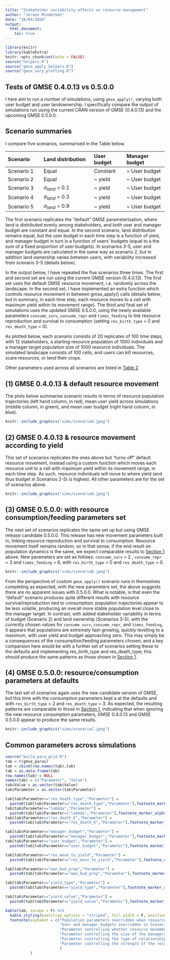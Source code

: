 ```yaml
---
title: "Stakeholder variability effects on resource management"
author: "Jeroen Minderman"
date: "28/04/2020"
output: 
  html_document:
    toc: true
---
```


```r
library(knitr)
library(kableExtra)
knitr::opts_chunk$set(echo = FALSE)
source("helpers.R")
source("gmse_apply_helpers.R")
source("gmse_vary_plotting.R")
```

## Tests of GMSE 0.4.0.13 vs 0.5.0.0

I here aim to run a number of simulations, using `gmse_apply()`, varying both user budget and user landownership. I
specifically compare the output of simulations run using the current CRAN version of GMSE (0.4.0.13) and the upcoming
GMSE 0.5.0.0.

## Scenario summaries

I compare five scenarios, summarised in the Table below.

| Scenario       | Land distribution    | User budget    | Manager budget    |
| :------------- | :------------------- | :------------  | :---------------  |
| Scenario 1     | Equal                | Constant       | = User budget     |
| Scenario 2     | Equal                | ~ yield        | ~ User budget     |
| Scenario 3     | $\sigma_{land}$ = 0.1| ~ yield        | ~ User budget     |
| Scenario 4     | $\sigma_{land}$ = 0.3| ~ yield        | ~ User budget     |
| Scenario 5     | $\sigma_{land}$ = 0.9| ~ yield        | ~ User budget     |

The first scenario replicates the "default" GMSE parameterisation,
where land is distributed evenly among stakeholders, and both user and manager budget are constant and equal. In the
second scenario, land distribution remains equal, but the user budget in each time step is a function of yield, and
manager budget in turn is a function of users' budgets (equal to a the sum of a fixed proportion of user budgets). In
scenarios 3-5, user and manager budgets are calculated in the same way as scenario 2, but in addition land ownership
varies between users, with variability increased from scenario 3-5 (details below).

In the output below, I have repeated the five scenarios three times. The first and second set are run using the current
GMSE version (0.4.0.13). The first set uses the default GMSE resource movement, i.e. randomly across the landscape. In
the second set, I have implemented an extra function which controls resource movement in between gmse_apply() calls
(details below, but in summary, in each time step, each resource moves to a cell with maximum yield within its movement
range). The third and final set of simulations uses the updated GMSE 0.5.0.0, using the newly available parameters
`consume_surv`, `consume_repr` and `times_feeding` to link resource reproduction and survival to consumption (setting `res_birth_type` = 0 and `res_death_type` = 0).

As plotted below, each scenario consists of 20 replicates of 100 time steps, with 12 stakeholders, a starting resource
population of 1000 individuals and a manager target population size of 1000 resource individuals. The simulated landscape consists of 100\times 100 cells, and users can kill resources, scare resources, or tend their crops.

Other parameters used
across all scenarios are listed in [Table 2](#common-parameters-across-simulations).

## (1) GMSE 0.4.0.13 & default resource movement {#section1}

The plots below summarise scenario results in terms of resource population trajectories (left hand column, in red), mean user yield across simulations (middle column, in green), and mean user budget (right hand column, in blue).

```r
knitr::include_graphics("sims/scenarioA.jpeg")
```

## (2) GMSE 0.4.0.13 & **resource movement according to yield** {#section2}

This set of scenarios replicates the ones above but "turns off" default resource movement, instead using a custom function which moves each resource unit to a cell with maximum yield within its movement range, in each time step. As such, resource individuals will move to where yield (and thus budget in Scenarios 2-5) is highest. All other parameters are for the set of scenarios above.

```r
knitr::include_graphics("sims/scenario0.jpeg")
```

## (3) GMSE 0.5.0.0: with resource consumption/feeding parameters set

The next set of scenarios replicates the same set up but using GMSE release candidate 0.5.0.0.
This release has new movement parameters built in, linking resource reproduction and survival to consumption. Resource
movement itself remains random, so in that sense, if the end result on population dynamics is the same, we expect
comparable results to [Section 1](#section1) above.
New parameters are set as follows: `consume_surv` = 2 , `consume_repr` = 3 and `times_feeding` = 6, with `res_birth_type` = 0 and `res_death_type` = 0.

```r
knitr::include_graphics("sims/scenarioB.jpeg")
```

From the perspective of custom `gmse_apply()` scenario runs in themselves completing as expected, with the new
parameters set, the above suggests there are no apparent issues with 0.5.0.0.
What is notable, is that even the "default" scenario produces quite different results with resource
survival/reproduction tied to consumption: population trajectories appear to be less volatile, producing an overall more
stable population level close to the manager target. In contrast, with added stakeholder variability in terms of budget
(Scenario 2) and land ownership (Scenarios 3-5), with the currently chosen values for `consume_surv`, `consume_repr`,
and `times_feeding`, it appears that populations are extremely fast-growing, quickly levelling to a maximum, with user
yield and budget approaching zero. This may simply be a consequences of the consumption/feeding parameters chosen, and a
key comparsion here would be with a further set of scenarios setting these to the defaults and implementing
res_birth_type and res_death_type; this should produce the same patterns as those shown in [Section 1](#section1).

## (4) GMSE 0.5.0.0: resource/consumption parameters at defaults

The last set of scenarios again uses the new candidate version of GMSE, but this time with the consumption parameters
kept a at the defaults and with `res_birth_type` = 2 and `res_death_type` = 3.
As expected, the resulting patterns are comparable to those in [Section 1](#section1), indicating that when ignoring the new resource
consumption parameters, GMSE 0.4.0.13 and GMSE 0.5.0.0 appear to produce the same results.

```r
knitr::include_graphics("sims/scenarioC.jpeg")
```

## Common parameters across simulations

```r
source("build_para_grid.R")
tab = t(gmse_paras)
tab = cbind(row.names(tab),tab)
tab = as.data.frame(tab)
row.names(tab) = NULL
names(tab) = c("Parameter", "Value")
tab$Value = as.vector(tab$Value)
tab$Parameter = as.vector(tab$Parameter)

tab[tab$Parameter=="res_death_type","Parameter"] = 
  paste0(tab[tab$Parameter=="res_death_type","Parameter"],footnote_marker_alphabet(1))
tab[tab$Parameter=="lambda","Parameter"] = 
  paste0(tab[tab$Parameter=="lambda","Parameter"],footnote_marker_alphabet(1))
tab[tab$Parameter=="res_death_K","Parameter"] = 
  paste0(tab[tab$Parameter=="res_death_K","Parameter"],footnote_marker_alphabet(1))

tab[tab$Parameter=="manager_budget","Parameter"] = 
  paste0(tab[tab$Parameter=="manager_budget","Parameter"],footnote_marker_alphabet(2))
tab[tab$Parameter=="user_budget","Parameter"] = 
  paste0(tab[tab$Parameter=="user_budget","Parameter"],footnote_marker_alphabet(2))

tab[tab$Parameter=="res_move_to_yield","Parameter"] = 
  paste0(tab[tab$Parameter=="res_move_to_yield","Parameter"],footnote_marker_alphabet(3))

tab[tab$Parameter=="man_bud_prop","Parameter"] = 
  paste0(tab[tab$Parameter=="man_bud_prop","Parameter"],footnote_marker_alphabet(4))

tab[tab$Parameter=="yield_type","Parameter"] = 
  paste0(tab[tab$Parameter=="yield_type","Parameter"],footnote_marker_alphabet(5))

tab[tab$Parameter=="yield_value","Parameter"] = 
  paste0(tab[tab$Parameter=="yield_value","Parameter"],footnote_marker_alphabet(6))

kable(tab, escape = F) %>%
  kable_styling(bootstrap_options = "striped", full_width = F, position = "left") %>%
  footnote(alphabet = c("Population parameters overridden when resource consumption parameters are set (Section 3); ", 
                        "User and manager budgets overridden in Scenarios 2-5, where user budget is a function of yield, and                            manager budget is a function of user budgets; ",
                        "Parameter controlling whether resource movement takes places according to yield, only used in                                  Scenarios presented in Section 2",
                        "Parameter controlling the size of the managers' budget relative to user budgets; only used in                                  Scenarios 2-5. Manager budget in each time step equals the sum of man_bud_prop * each user's budget.",
                        "Parameter controlling the type of relationship between a user's yield and their budget in each time                              step; only applies in Scenarios 2-5. For the simualtions presented here, always a simple linear                                relationship.",
                        "Parameter controlling the strength of the relationship between a user's budget and their yield. A                              value of 0.8 would indicate that budget = 0.8*yield."
                        )
           )
```
